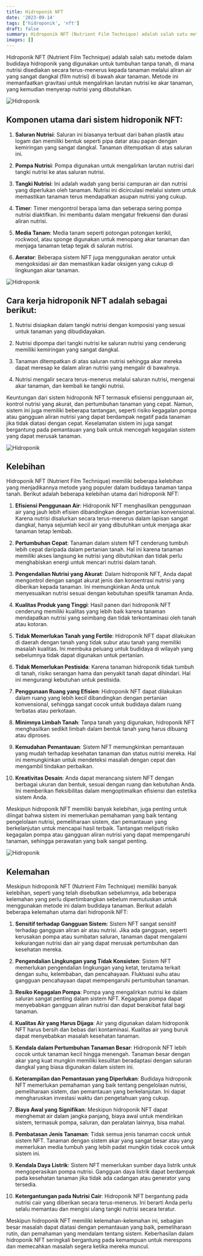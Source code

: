 ```yaml
---
title: Hidroponik NFT
date: '2023-09-14'
tags: ['hidroponik', 'nft']
draft: false
summary: Hidroponik NFT (Nutrient Film Technique) adalah salah satu metode dalam budidaya hidroponik yang digunakan untuk tumbuhan tanpa tanah, di mana nutrisi disediakan secara terus-menerus kepada tanaman melalui aliran air yang sangat dangkal (film nutrisi) di bawah akar tanaman
images: []
---
```


Hidroponik NFT (Nutrient Film Technique) adalah salah satu metode dalam budidaya hidroponik yang digunakan untuk tumbuhan tanpa tanah, di mana nutrisi disediakan secara terus-menerus kepada tanaman melalui aliran air yang sangat dangkal (film nutrisi) di bawah akar tanaman. Metode ini memanfaatkan gravitasi untuk mengalirkan larutan nutrisi ke akar tanaman, yang kemudian menyerap nutrisi yang dibutuhkan.

![Hidroponik](/static/images/hidroponik/hidroponik-DFT-dan-NFT.jpg)

## Komponen utama dari sistem hidroponik NFT:

1. **Saluran Nutrisi**: Saluran ini biasanya terbuat dari bahan plastik atau logam dan memiliki bentuk seperti pipa datar atau papan dengan kemiringan yang sangat dangkal. Tanaman ditempatkan di atas saluran ini.

2. **Pompa Nutrisi**: Pompa digunakan untuk mengalirkan larutan nutrisi dari tangki nutrisi ke atas saluran nutrisi.

3. **Tangki Nutrisi**: Ini adalah wadah yang berisi campuran air dan nutrisi yang diperlukan oleh tanaman. Nutrisi ini dicirculasi melalui sistem untuk memastikan tanaman terus mendapatkan asupan nutrisi yang cukup.

4. **Timer**: Timer mengontrol berapa lama dan seberapa sering pompa nutrisi diaktifkan. Ini membantu dalam mengatur frekuensi dan durasi aliran nutrisi.

5. **Media Tanam**: Media tanam seperti potongan potongan kerikil, rockwool, atau sponge digunakan untuk menopang akar tanaman dan menjaga tanaman tetap tegak di saluran nutrisi.

6. **Aerator**: Beberapa sistem NFT juga menggunakan aerator untuk mengoksidasi air dan memastikan kadar oksigen yang cukup di lingkungan akar tanaman.

![Hidroponik](/static/images/hidroponik/hidroponik-NFT.jpg)

## Cara kerja hidroponik NFT adalah sebagai berikut:

1. Nutrisi disiapkan dalam tangki nutrisi dengan komposisi yang sesuai untuk tanaman yang dibudidayakan.

2. Nutrisi dipompa dari tangki nutrisi ke saluran nutrisi yang cenderung memiliki kemiringan yang sangat dangkal.

3. Tanaman ditempatkan di atas saluran nutrisi sehingga akar mereka dapat meresap ke dalam aliran nutrisi yang mengalir di bawahnya.

4. Nutrisi mengalir secara terus-menerus melalui saluran nutrisi, mengenai akar tanaman, dan kembali ke tangki nutrisi.

Keuntungan dari sistem hidroponik NFT termasuk efisiensi penggunaan air, kontrol nutrisi yang akurat, dan pertumbuhan tanaman yang cepat. Namun, sistem ini juga memiliki beberapa tantangan, seperti risiko kegagalan pompa atau gangguan aliran nutrisi yang dapat berdampak negatif pada tanaman jika tidak diatasi dengan cepat. Keselamatan sistem ini juga sangat bergantung pada pemantauan yang baik untuk mencegah kegagalan sistem yang dapat merusak tanaman.

![Hidroponik](/static/images/hidroponik/hidroponik-NFT1.jpg)

## Kelebihan

Hidroponik NFT (Nutrient Film Technique) memiliki beberapa kelebihan yang menjadikannya metode yang populer dalam budidaya tanaman tanpa tanah. Berikut adalah beberapa kelebihan utama dari hidroponik NFT:

1. **Efisiensi Penggunaan Air**: Hidroponik NFT menghasilkan penggunaan air yang jauh lebih efisien dibandingkan dengan pertanian konvensional. Karena nutrisi disalurkan secara terus-menerus dalam lapisan sangat dangkal, hanya sejumlah kecil air yang dibutuhkan untuk menjaga akar tanaman tetap lembab.

2. **Pertumbuhan Cepat**: Tanaman dalam sistem NFT cenderung tumbuh lebih cepat daripada dalam pertanian tanah. Hal ini karena tanaman memiliki akses langsung ke nutrisi yang dibutuhkan dan tidak perlu menghabiskan energi untuk mencari nutrisi dalam tanah.

3. **Pengendalian Nutrisi yang Akurat**: Dalam hidroponik NFT, Anda dapat mengontrol dengan sangat akurat jenis dan konsentrasi nutrisi yang diberikan kepada tanaman. Ini memungkinkan Anda untuk menyesuaikan nutrisi sesuai dengan kebutuhan spesifik tanaman Anda.

4. **Kualitas Produk yang Tinggi**: Hasil panen dari hidroponik NFT cenderung memiliki kualitas yang lebih baik karena tanaman mendapatkan nutrisi yang seimbang dan tidak terkontaminasi oleh tanah atau kotoran.

5. **Tidak Memerlukan Tanah yang Fertile**: Hidroponik NFT dapat dilakukan di daerah dengan tanah yang tidak subur atau tanah yang memiliki masalah kualitas. Ini membuka peluang untuk budidaya di wilayah yang sebelumnya tidak dapat digunakan untuk pertanian.

6. **Tidak Memerlukan Pestisida**: Karena tanaman hidroponik tidak tumbuh di tanah, risiko serangan hama dan penyakit tanah dapat dihindari. Hal ini mengurangi kebutuhan untuk pestisida.

7. **Penggunaan Ruang yang Efisien**: Hidroponik NFT dapat dilakukan dalam ruang yang lebih kecil dibandingkan dengan pertanian konvensional, sehingga sangat cocok untuk budidaya dalam ruang terbatas atau perkotaan.

8. **Minimnya Limbah Tanah**: Tanpa tanah yang digunakan, hidroponik NFT menghasilkan sedikit limbah dalam bentuk tanah yang harus dibuang atau diproses.

9. **Kemudahan Pemantauan**: Sistem NFT memungkinkan pemantauan yang mudah terhadap kesehatan tanaman dan status nutrisi mereka. Hal ini memungkinkan untuk mendeteksi masalah dengan cepat dan mengambil tindakan perbaikan.

10. **Kreativitas Desain**: Anda dapat merancang sistem NFT dengan berbagai ukuran dan bentuk, sesuai dengan ruang dan kebutuhan Anda. Ini memberikan fleksibilitas dalam mengoptimalkan efisiensi dan estetika sistem Anda.

Meskipun hidroponik NFT memiliki banyak kelebihan, juga penting untuk diingat bahwa sistem ini memerlukan pemahaman yang baik tentang pengelolaan nutrisi, pemeliharaan sistem, dan pemantauan yang berkelanjutan untuk mencapai hasil terbaik. Tantangan meliputi risiko kegagalan pompa atau gangguan aliran nutrisi yang dapat mempengaruhi tanaman, sehingga perawatan yang baik sangat penting.

![Hidroponik](/static/images/hidroponik/hidroponik-NFT2.jpg)

## Kelemahan

Meskipun hidroponik NFT (Nutrient Film Technique) memiliki banyak kelebihan, seperti yang telah disebutkan sebelumnya, ada beberapa kelemahan yang perlu dipertimbangkan sebelum memutuskan untuk menggunakan metode ini dalam budidaya tanaman. Berikut adalah beberapa kelemahan utama dari hidroponik NFT:

1. **Sensitif terhadap Gangguan Sistem**: Sistem NFT sangat sensitif terhadap gangguan aliran air atau nutrisi. Jika ada gangguan, seperti kerusakan pompa atau sumbatan saluran, tanaman dapat mengalami kekurangan nutrisi dan air yang dapat merusak pertumbuhan dan kesehatan mereka.

2. **Pengendalian Lingkungan yang Tidak Konsisten**: Sistem NFT memerlukan pengendalian lingkungan yang ketat, terutama terkait dengan suhu, kelembaban, dan pencahayaan. Fluktuasi suhu atau gangguan pencahayaan dapat mempengaruhi pertumbuhan tanaman.

3. **Resiko Kegagalan Pompa**: Pompa yang mengalirkan nutrisi ke dalam saluran sangat penting dalam sistem NFT. Kegagalan pompa dapat menyebabkan gangguan aliran nutrisi dan dapat berakibat fatal bagi tanaman.

4. **Kualitas Air yang Harus Dijaga**: Air yang digunakan dalam hidroponik NFT harus bersih dan bebas dari kontaminasi. Kualitas air yang buruk dapat menyebabkan masalah kesehatan tanaman.

5. **Kendala dalam Pertumbuhan Tanaman Besar**: Hidroponik NFT lebih cocok untuk tanaman kecil hingga menengah. Tanaman besar dengan akar yang kuat mungkin memiliki kesulitan beradaptasi dengan saluran dangkal yang biasa digunakan dalam sistem ini.

6. **Keterampilan dan Pemantauan yang Diperlukan**: Budidaya hidroponik NFT memerlukan pemahaman yang baik tentang pengelolaan nutrisi, pemeliharaan sistem, dan pemantauan yang berkelanjutan. Ini dapat mengharuskan investasi waktu dan pengetahuan yang cukup.

7. **Biaya Awal yang Signifikan**: Meskipun hidroponik NFT dapat menghemat air dalam jangka panjang, biaya awal untuk mendirikan sistem, termasuk pompa, saluran, dan peralatan lainnya, bisa mahal.

8. **Pembatasan Jenis Tanaman**: Tidak semua jenis tanaman cocok untuk sistem NFT. Tanaman dengan sistem akar yang sangat besar atau yang memerlukan media tumbuh yang lebih padat mungkin tidak cocok untuk sistem ini.

9. **Kendala Daya Listrik**: Sistem NFT memerlukan sumber daya listrik untuk mengoperasikan pompa nutrisi. Gangguan daya listrik dapat berdampak pada kesehatan tanaman jika tidak ada cadangan atau generator yang tersedia.

10. **Ketergantungan pada Nutrisi Cair**: Hidroponik NFT bergantung pada nutrisi cair yang diberikan secara terus-menerus. Ini berarti Anda perlu selalu memantau dan mengisi ulang tangki nutrisi secara teratur.

Meskipun hidroponik NFT memiliki kelemahan-kelemahan ini, sebagian besar masalah dapat diatasi dengan pemantauan yang baik, pemeliharaan rutin, dan pemahaman yang mendalam tentang sistem. Keberhasilan dalam hidroponik NFT seringkali bergantung pada kemampuan untuk merespons dan memecahkan masalah segera ketika mereka muncul.
